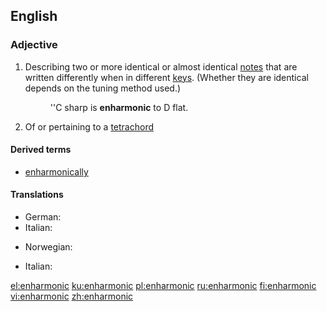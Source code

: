 ==English==

===Adjective===
{{wikipedia}}
{{en-adj|-}}

# {{context|music|lang=en}} Describing two or more identical or almost identical [[note]]s that are written differently when in different [[key]]s. (Whether they are identical depends on the tuning method used.)
#: ''C sharp is '''enharmonic''' to D flat.
# {{context|music|lang=en}} Of or pertaining to a [[tetrachord]]

====Derived terms====
* [[enharmonically]]

====Translations====
{{trans-top|Describing two or more identical notes that are written differently when in different key}}
* German: {{t|de|enharmonisch}}
* Italian: {{t|it|enarmonico}}
{{trans-mid}}
* Norwegian: {{t|no|enharmonisk}}
{{trans-bottom}}

{{trans-top|Of or pertaining to a tetrachord}}
* Italian: {{t|it|enarmonico}}
{{trans-mid}}
{{trans-bottom}}

[[el:enharmonic]]
[[ku:enharmonic]]
[[pl:enharmonic]]
[[ru:enharmonic]]
[[fi:enharmonic]]
[[vi:enharmonic]]
[[zh:enharmonic]]